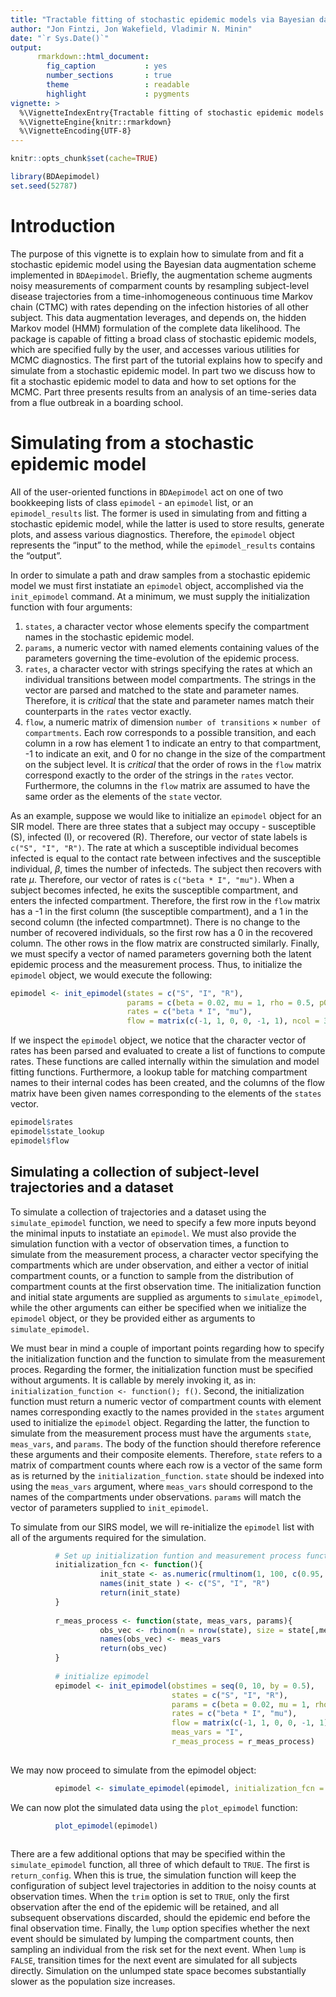 ```yaml
---
title: "Tractable fitting of stochastic epidemic models via Bayesian data augmentation using BDAepimodel"
author: "Jon Fintzi, Jon Wakefield, Vladimir N. Minin"
date: "`r Sys.Date()`"
output:
      rmarkdown::html_document:
        fig_caption           : yes
        number_sections       : true 
        theme                 : readable
        highlight             : pygments
vignette: >
  %\VignetteIndexEntry{Tractable fitting of stochastic epidemic models via Bayesian data augmentation using BDAepimodel}
  %\VignetteEngine{knitr::rmarkdown}
  %\VignetteEncoding{UTF-8}
---
```


```r
knitr::opts_chunk$set(cache=TRUE)
```

```r
library(BDAepimodel)
set.seed(52787)

```


# Introduction
The purpose of this vignette is to explain how to simulate from and fit a stochastic epidemic model using the Bayesian data augmentation scheme implemented in `BDAepimodel`. Briefly, the augmentation scheme augments noisy measurements of comparment counts by resampling subject-level disease trajectories from a time-inhomogeneous continuous time Markov chain (CTMC) with rates depending on the infection histories of all other subject. This data augmentation leverages, and depends on, the hidden Markov model (HMM) formulation of the complete data likelihood. The package is capable of fitting a broad class of stochastic epidemic models, which are specified fully by the user, and accesses various utilities for MCMC diagnostics. The first part of the tutorial explains how to specify and simulate from a stochastic epidemic model. In part two we discuss how to fit a stochastic epidemic model to data and how to set options for the MCMC. Part three presents results from an analysis of an time-series data from a flue outbreak in a boarding school. 

# Simulating from a stochastic epidemic model

All of the user-oriented functions in `BDAepimodel` act on one of two bookkeeping lists of class `epimodel` - an `epimodel` list, or an `epimodel_results` list. The former is used in simulating from and fitting a stochastic epidemic model, while the latter is used to store results, generate plots, and assess various diagnostics. Therefore, the `epimodel` object represents the "input" to the method, while the `epimodel_results` contains the "output". 

In order to simulate a path and draw samples from a stochastic epidemic model we must first instatiate an `epimodel` object, accomplished via the `init_epimodel` command. At a minimum, we must supply the initialization function with four arguments:

1. `states`, a character vector whose elements specify the compartment names in the stochastic epidemic model. 
2. `params`, a numeric vector with named elements containing values of the parameters governing the time-evolution of the epidemic process. 
3. `rates`, a character vector with strings specifying the rates at which an individual transitions between model compartments. The strings in the vector are parsed and matched to the state and parameter names. Therefore, it is *critical* that the state and parameter names match their counterparts in the `rates` vector exactly. 
4. `flow`, a numeric matrix of dimension `number of transitions` $\times$ `number of compartments`. Each row corresponds to a possible transition, and each column in a row has element 1 to indicate an entry to that compartment, -1 to indicate an exit, and 0 for no change in the size of the compartment on the subject level. It is *critical* that the order of rows in the `flow` matrix correspond exactly to the order of the strings in the `rates` vector. Furthermore, the columns in the `flow` matrix are assumed to have the same order as the elements of the `state` vector. 

As an example, suppose we would like to initialize an `epimodel` object for an SIR model. There are three states that a subject may occupy - susceptible (S), infected (I), or recovered (R). Therefore, our vector of state labels is `c("S", "I", "R")`.  The rate at which a susceptible individual becomes infected is equal to the contact rate between infectives and the susceptible individual, $\beta$, times the number of infecteds. The subject then recovers with rate $\mu$. Therefore, our vector of rates is `c("beta * I", "mu")`. When a subject becomes infected, he exits the susceptible compartment, and enters the infected compartment. Therefore, the first row in the `flow` matrix has a -1 in the first column (the susceptible compartment), and a 1 in the second column (the infected compartmnet). There is no change to the number of recovered individuals, so the first row has a 0 in the recovered column. The other rows in the flow matrix are constructed similarly. Finally, we must specify a vector of named parameters governing both the latent epidemic process and the measurement process. Thus, to initialize the `epimodel` object, we would execute the following: 

```r
epimodel <- init_epimodel(states = c("S", "I", "R"), 
                          params = c(beta = 0.02, mu = 1, rho = 0.5, p0 = 0.05), 
                          rates = c("beta * I", "mu"), 
                          flow = matrix(c(-1, 1, 0, 0, -1, 1), ncol = 3, byrow = T))
```

If we inspect the `epimodel` object, we notice that the character vector of rates has been parsed and evaluated to create a list of functions to compute rates. These functions are called internally within the simulation and model fitting functions. Furthermore, a lookup table for matching compartment names to their internal codes has been created, and the columns of the flow matrix have been given names corresponding to the elements of the `states` vector. 
```r
epimodel$rates
epimodel$state_lookup
epimodel$flow
```


## Simulating a collection of subject-level trajectories and a dataset

To simulate a collection of trajectories and a dataset using the `simulate_epimodel` function, we need to specify a few more inputs beyond the minimal inputs to instatiate an `epimodel`. We must also provide the simulation function with a vector of observation times, a function to simulate from the measurement process, a character vector specifying the compartments which are under observation, and either a vector of initial compartment counts, or a function to sample from the distribution of compartment counts at the first observation time. The initialization function and initial state arguments are supplied as arguments to `simulate_epimodel`, while the other arguments can either be specified when we initialize the `epimodel` object, or they be provided either as arguments to `simulate_epimodel`. 

We must bear in mind a couple of important points regarding how to specify the initialization function and the function to simulate from the measurement proces. Regarding the former, the initialization function must be specified without arguments. It is callable by merely invoking it, as in: `initialization_function <- function(); f()`. Second, the initialization function must return a numeric vector of compartment counts with element names corresponding exactly to the names provided in the `states` argument used to initialize the `epimodel` object. Regarding the latter, the function to simulate from the measurement process must have the arguments `state`, `meas_vars`, and `params`. The body of the function should therefore reference these arguments and their composite elements. Therefore, `state` refers to a matrix of compartment counts where each row is a vector of the same form as is returned by the `initialization_function`. `state` should be indexed into using the `meas_vars` argument, where `meas_vars` should correspond to the names of the compartments under observations. `params` will match the vector of parameters supplied to `init_epimodel`. 

To simulate from our SIRS model, we will re-initialize the `epimodel` list with all of the arguments required for the simulation. 

```r
          # Set up initialization funtion and measurement process function
          initialization_fcn <- function(){
                    init_state <- as.numeric(rmultinom(1, 100, c(0.95, 0.05, 0)))
                    names(init_state ) <- c("S", "I", "R")
                    return(init_state)
          }
          
          r_meas_process <- function(state, meas_vars, params){
                    obs_vec <- rbinom(n = nrow(state), size = state[,meas_vars, drop = FALSE], prob = params["rho"])
                    names(obs_vec) <- meas_vars
                    return(obs_vec)
          }
          
          # initialize epimodel
          epimodel <- init_epimodel(obstimes = seq(0, 10, by = 0.5),
                                    states = c("S", "I", "R"), 
                                    params = c(beta = 0.02, mu = 1, rho = 0.5, p0 = 0.05), 
                                    rates = c("beta * I", "mu"), 
                                    flow = matrix(c(-1, 1, 0, 0, -1, 1), ncol = 3, byrow = T), 
                                    meas_vars = "I",
                                    r_meas_process = r_meas_process)
          
```

We may now proceed to simulate from the epimodel object:
```r
          epimodel <- simulate_epimodel(epimodel, initialization_fcn = initialization_fcn)
```
We can now plot the simulated data using the `plot_epimodel` function: 
```r
          plot_epimodel(epimodel)
          
```


There are a few additional options that may be specified within the `simulate_epimodel` function, all three of which default to `TRUE`. The first is `return_config`. When this is true, the simulation function will keep the configuration of subject level trajectories in addition to the noisy counts at observation times. When the `trim` option is set to `TRUE`, only the first observation after the end of the epidemic will be retained, and all subsequent observations discarded, should the epidemic end before the final observation time. Finally, the `lump` option specifies whether the next event should be simulated by lumping the compartment counts, then sampling an individual from the risk set for the next event. When `lump` is `FALSE`, transition times for the next event are simulated for all subjects directly. Simulation on the unlumped state space becomes substantially slower as the population size increases.  

